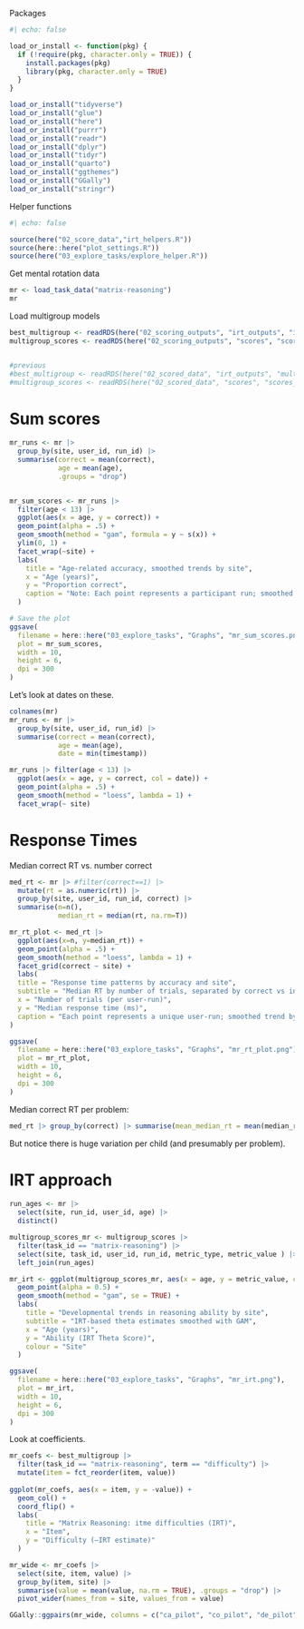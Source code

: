 Packages

```r
#| echo: false

load_or_install <- function(pkg) {
  if (!require(pkg, character.only = TRUE)) {
    install.packages(pkg)
    library(pkg, character.only = TRUE)
  }
}

load_or_install("tidyverse")
load_or_install("glue")
load_or_install("here")
load_or_install("purrr")
load_or_install("readr")
load_or_install("dplyr")
load_or_install("tidyr")
load_or_install("quarto")
load_or_install("ggthemes")
load_or_install("GGally")
load_or_install("stringr")

```

Helper functions

```r
#| echo: false

source(here("02_score_data","irt_helpers.R"))
source(here::here("plot_settings.R"))
source(here("03_explore_tasks/explore_helper.R"))

```

Get mental rotation data

```r
mr <- load_task_data("matrix-reasoning")
mr

```


Load multigroup models


```r

best_multigroup <- readRDS(here("02_scoring_outputs", "irt_outputs", "item_coefs.rds"))
multigroup_scores <- readRDS(here("02_scoring_outputs", "scores", "scores_multigroup.rds"))


#previous
#best_multigroup <- readRDS(here("02_scored_data", "irt_outputs", "multigroup_best_outputs.rds")) 
#multigroup_scores <- readRDS(here("02_scored_data", "scores", "scores_multigroup.rds"))
```

# Sum scores

```r
mr_runs <- mr |>
  group_by(site, user_id, run_id) |>
  summarise(correct = mean(correct), 
            age = mean(age),
            .groups = "drop")


mr_sum_scores <- mr_runs |> 
  filter(age < 13) |>
  ggplot(aes(x = age, y = correct)) + 
  geom_point(alpha = .5) + 
  geom_smooth(method = "gam", formula = y ~ s(x)) +
  ylim(0, 1) +
  facet_wrap(~site) + 
  labs(
    title = "Age-related accuracy, smoothed trends by site",
    x = "Age (years)",
    y = "Proportion correct",
    caption = "Note: Each point represents a participant run; smoothed trend by site"
  )

# Save the plot
ggsave(
  filename = here::here("03_explore_tasks", "Graphs", "mr_sum_scores.png"),
  plot = mr_sum_scores,
  width = 10,
  height = 6,
  dpi = 300
)

```
Let's look at dates on these. 

```r
colnames(mr)
mr_runs <- mr |>
  group_by(site, user_id, run_id) |>
  summarise(correct = mean(correct), 
            age = mean(age), 
            date = min(timestamp))

mr_runs |> filter(age < 13) |>
  ggplot(aes(x = age, y = correct, col = date)) + 
  geom_point(alpha = .5) + 
  geom_smooth(method = "loess", lambda = 1) +
  facet_wrap(~ site)
```

# Response Times

Median correct RT vs. number correct

```r
med_rt <- mr |> #filter(correct==1) |>
  mutate(rt = as.numeric(rt)) |>
  group_by(site, user_id, run_id, correct) |>
  summarise(n=n(),
            median_rt = median(rt, na.rm=T))

mr_rt_plot <- med_rt |>
  ggplot(aes(x=n, y=median_rt)) + 
  geom_point(alpha = .5) + 
  geom_smooth(method = "loess", lambda = 1) +
  facet_grid(correct ~ site) +
  labs(
  title = "Response time patterns by accuracy and site",
  subtitle = "Median RT by number of trials, separated by correct vs incorrect responses",
  x = "Number of trials (per user-run)",
  y = "Median response time (ms)",
  caption = "Each point represents a unique user-run; smoothed trend by site and accuracy"
)

ggsave(
  filename = here::here("03_explore_tasks", "Graphs", "mr_rt_plot.png"),
  plot = mr_rt_plot,
  width = 10,
  height = 6,
  dpi = 300
)


```

Median correct RT per problem: 

```r
med_rt |> group_by(correct) |> summarise(mean_median_rt = mean(median_rt))
```

But notice there is huge variation per child (and presumably per problem).

# IRT approach

```r
run_ages <- mr |>
  select(site, run_id, user_id, age) |>
  distinct()

multigroup_scores_mr <- multigroup_scores |>
  filter(task_id == "matrix-reasoning") |>
  select(site, task_id, user_id, run_id, metric_type, metric_value ) |>
  left_join(run_ages)

mr_irt <- ggplot(multigroup_scores_mr, aes(x = age, y = metric_value, col = site)) + 
  geom_point(alpha = 0.5) + 
  geom_smooth(method = "gam", se = TRUE) +
  labs(
    title = "Developmental trends in reasoning ability by site",
    subtitle = "IRT-based theta estimates smoothed with GAM",
    x = "Age (years)",
    y = "Ability (IRT Theta Score)",
    colour = "Site"
  )

ggsave(
  filename = here::here("03_explore_tasks", "Graphs", "mr_irt.png"),
  plot = mr_irt,
  width = 10,
  height = 6,
  dpi = 300
)

```

Look at coefficients. 

```r
mr_coefs <- best_multigroup |>
  filter(task_id == "matrix-reasoning", term == "difficulty") |>
  mutate(item = fct_reorder(item, value))
  
ggplot(mr_coefs, aes(x = item, y = -value)) +
  geom_col() +
  coord_flip() +
  labs(
    title = "Matrix Reasoning: itme difficulties (IRT)",
    x = "Item",
    y = "Difficulty (–IRT estimate)"
  )  
```

```r
mr_wide <- mr_coefs |>
  select(site, item, value) |>
  group_by(item, site) |>
  summarise(value = mean(value, na.rm = TRUE), .groups = "drop") |>
  pivot_wider(names_from = site, values_from = value)

GGally::ggpairs(mr_wide, columns = c("ca_pilot", "co_pilot", "de_pilot"))

```
